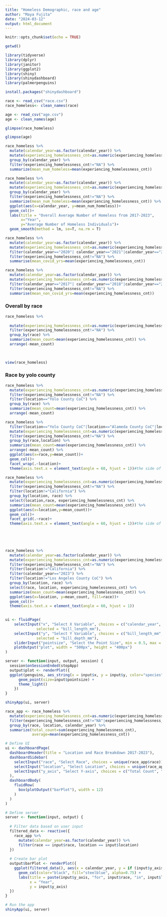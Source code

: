 ```yaml
---
title: "Homeless Demographic, race and age"
author: "Maya Fujita"
date: "2024-03-12"
output: html_document
---
```


```r
knitr::opts_chunk$set(echo = TRUE)
```

```r
getwd()
```
```r
library(tidyverse)
library(dplyr)
library(janitor)
library(ggplot2)
library(shiny)
library(shinydashboard)
library(palmerpenguins)
```
```r
install.packages("shinydashboard")
```

```r
race <- read_csv("race.csv")
race_homeless<- clean_names(race)
```
```r
age <- read_csv("age.csv")
age <- clean_names(age)
```


```r
glimpse(race_homeless)
```

```r
glimpse(age)
```
```r
race_homeless %>% 
  mutate(calendar_year=as.factor(calendar_year)) %>%
  mutate(experiencing_homelessness_cnt=as.numeric(experiencing_homelessness_cnt)) %>% 
  group_by(calendar_year) %>% 
  filter(experiencing_homelessness_cnt!="NA") %>% 
  summarize(mean_num_homeless=mean(experiencing_homelessness_cnt))

```

```r
race_homeless %>% 
  mutate(calendar_year=as.factor(calendar_year)) %>%
  mutate(experiencing_homelessness_cnt=as.numeric(experiencing_homelessness_cnt)) %>% 
  group_by(calendar_year) %>% 
  filter(experiencing_homelessness_cnt!="NA") %>% 
  summarize(mean_num_homeless=mean(experiencing_homelessness_cnt)) %>% 
  ggplot(aes(x=calendar_year, y=mean_num_homeless))+
  geom_col()+
  labs(title = "Overall Average Number of Homeless from 2017-2023",
       x="Year",
       y="Average Number of Homeless Individuals")+
  geom_smooth(method = lm, se=T, na.rm = T)

```

```r
race_homeless %>% 
  mutate(calendar_year=as.factor(calendar_year)) %>%
  mutate(experiencing_homelessness_cnt=as.numeric(experiencing_homelessness_cnt)) %>% 
  filter(calendar_year=="2020"| calendar_year=="2021"|calendar_year=="2022"|calendar_year=="2023") %>% 
  filter(experiencing_homelessness_cnt!="NA") %>% 
  summarise(mean_covid_yrs=mean(experiencing_homelessness_cnt))

```

```r
race_homeless %>% 
  mutate(calendar_year=as.factor(calendar_year)) %>%
  mutate(experiencing_homelessness_cnt=as.numeric(experiencing_homelessness_cnt)) %>% 
  filter(calendar_year=="2017"| calendar_year=="2018"|calendar_year=="2019") %>% 
  filter(experiencing_homelessness_cnt!="NA") %>% 
  summarise(mean_non_covid_yrs=mean(experiencing_homelessness_cnt))
```
### Overall by race
```r
race_homeless %>% 
  
  mutate(experiencing_homelessness_cnt=as.numeric(experiencing_homelessness_cnt)) %>% 
  filter(experiencing_homelessness_cnt!="NA") %>%
  group_by(race) %>% 
  summarize(mean_count=mean(experiencing_homelessness_cnt)) %>% 
  arrange(-mean_count)
  
  

```
```r
view(race_homeless)
```
### Race by yolo county
```r
race_homeless %>% 
  mutate(experiencing_homelessness_cnt=as.numeric(experiencing_homelessness_cnt)) %>% 
  filter(experiencing_homelessness_cnt!="NA") %>%
  filter(location=="Yolo County CoC") %>% 
  group_by(race) %>% 
  summarize(mean_count=mean(experiencing_homelessness_cnt)) %>% 
  arrange(-mean_count)
```
```r
race_homeless %>% 
  filter(location=="Yolo County CoC"|location=="Alameda County CoC"|location=="Sonoma County CoC") %>% 
  mutate(experiencing_homelessness_cnt=as.numeric(experiencing_homelessness_cnt)) %>% 
  filter(experiencing_homelessness_cnt!="NA") %>%
  group_by(race,location) %>% 
  summarize(mean_count=mean(experiencing_homelessness_cnt)) %>% 
  arrange(-mean_count) %>% 
  ggplot(aes(x=race,y=mean_count))+
  geom_col()+
  facet_wrap(.~location)+
  theme(axis.text.x = element_text(angle = 60, hjust = 1))#the side of .~ changes rows to columns

```

```r
race_homeless %>% 
  mutate(experiencing_homelessness_cnt=as.numeric(experiencing_homelessness_cnt)) %>% 
  filter(experiencing_homelessness_cnt!="NA") %>%
  filter(location!="California") %>% 
  group_by(location, race) %>%
  select(location,race, experiencing_homelessness_cnt) %>% 
  summarize(mean_count=mean(experiencing_homelessness_cnt)) %>% 
  ggplot(aes(x=location,y=mean_count))+
  geom_col()+
  facet_grid(.~race)+
  theme(axis.text.x = element_text(angle = 60, hjust = 1))#the side of .~ changes rows to columns


   
  
```
```r
race_homeless %>% 
  mutate(calendar_year=as.factor(calendar_year)) %>%
  mutate(experiencing_homelessness_cnt=as.numeric(experiencing_homelessness_cnt)) %>% 
  filter(experiencing_homelessness_cnt!="NA") %>%
  filter(location!="California") %>% 
  filter(calendar_year=="2023") %>% 
  filter(location!="Los Angeles County CoC") %>% 
  group_by(location, race) %>% 
  select(race, location, experiencing_homelessness_cnt) %>% 
  summarize(mean_count=mean(experiencing_homelessness_cnt)) %>% 
  ggplot(aes(x=location, y=mean_count, fill=race))+
  geom_col()+
  theme(axis.text.x = element_text(angle = 60, hjust = 1))
  
```
```r
ui <- fluidPage(
    selectInput("x", "Select X Variable", choices = c("calendar_year", "bill_depth_mm", "flipper_length_mm", "body_mass_g"),
              selected = "bill_length_mm"),
    selectInput("y", "Select Y Variable", choices = c("bill_length_mm", "bill_depth_mm", "flipper_length_mm", "body_mass_g"),
              selected = "bill_depth_mm"),
    sliderInput("pointsize", "Select the Point Size", min = 0.5, max = 3, value = 1, step = 0.5),
    plotOutput("plot", width = "500px", height = "400px")
)

server <- function(input, output, session) {
  session$onSessionEnded(stopApp)
  output$plot <- renderPlot({
  ggplot(penguins, aes_string(x = input$x, y = input$y, color="species")) + 
      geom_point(size=input$pointsize) + 
      theme_light()
    })
}

shinyApp(ui, server)
```

```r
race_app <- race_homeless %>% 
  mutate(experiencing_homelessness_cnt=as.numeric(experiencing_homelessness_cnt)) %>% 
  filter(experiencing_homelessness_cnt!="NA"|experiencing_homelessness_cnt!="*") %>% 
  group_by(race, location, calendar_year) %>% 
  summarize(total_count=sum(experiencing_homelessness_cnt),
            average=mean(experiencing_homelessness_cnt))
```

```r


# Define UI
ui <- dashboardPage(
  dashboardHeader(title = "Location and Race Breakdown 2017-2023"),
  dashboardSidebar(
    selectInput("race", "Select Race", choices = unique(race_app$race)),
    selectInput("location", "Select Location", choices = unique(race_app$location)),
    selectInput("y_axis", "Select Y-axis", choices = c("Total Count", "Average"))
  ),
  dashboardBody(
    fluidRow(
      box(plotOutput("barPlot"), width = 12)
    )
  )
)

# Define server
server <- function(input, output) {
  
  # Filter data based on user input
  filtered_data <- reactive({
    race_app %>%
      mutate(calendar_year=as.factor(calendar_year)) %>%
      filter(race == input$race, location == input$location)
  })
  
  # Create bar plot
  output$barPlot <- renderPlot({
    ggplot(filtered_data(), aes(x = calendar_year, y = if (input$y_axis == "Total Count") total_count else average))+
      geom_col(color="black", fill="steelblue", alpha=0.75) +
      labs(title = paste(input$y_axis, "for", input$race, "in", input$location),
           x = "Year",
           y = input$y_axis)
  })
}

# Run the app
shinyApp(ui, server)
```

